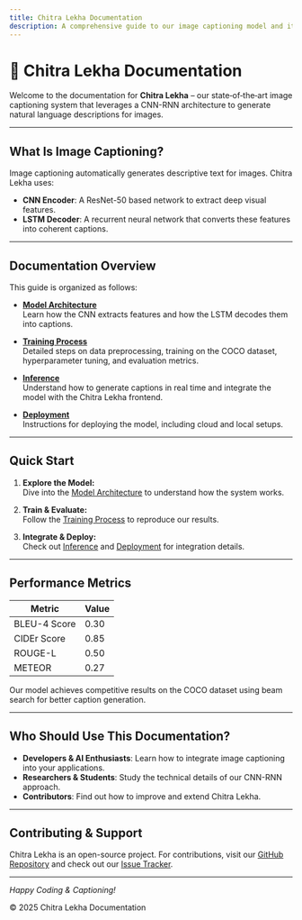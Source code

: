 ```yaml
---
title: Chitra Lekha Documentation
description: A comprehensive guide to our image captioning model and its integration.
---
```



# 🌟 Chitra Lekha Documentation

Welcome to the documentation for **Chitra Lekha** – our state‑of‑the‑art image captioning system that leverages a CNN-RNN architecture to generate natural language descriptions for images.


---

## What Is Image Captioning?

Image captioning automatically generates descriptive text for images. Chitra Lekha uses:
- **CNN Encoder**: A ResNet-50 based network to extract deep visual features.
- **LSTM Decoder**: A recurrent neural network that converts these features into coherent captions.

---

## Documentation Overview

This guide is organized as follows:

- **[Model Architecture](./docs/model.mdx)**  
  Learn how the CNN extracts features and how the LSTM decodes them into captions.

- **[Training Process](./docs/training.mdx)**  
  Detailed steps on data preprocessing, training on the COCO dataset, hyperparameter tuning, and evaluation metrics.

- **[Inference](./docs/inference.mdx)**  
  Understand how to generate captions in real time and integrate the model with the Chitra Lekha frontend.

- **[Deployment](./docs/deployment.mdx)**  
  Instructions for deploying the model, including cloud and local setups.

---

## Quick Start

1. **Explore the Model:**  
   Dive into the [Model Architecture](./docs/model.mdx) to understand how the system works.

2. **Train & Evaluate:**  
   Follow the [Training Process](./docs/training.mdx) to reproduce our results.

3. **Integrate & Deploy:**  
   Check out [Inference](./docs/inference.mdx) and [Deployment](./docs/deployment.mdx) for integration details.

---

## Performance Metrics

| Metric        | Value  |
|---------------|--------|
| BLEU-4 Score  | 0.30   |
| CIDEr Score   | 0.85   |
| ROUGE-L       | 0.50   |
| METEOR        | 0.27   |

Our model achieves competitive results on the COCO dataset using beam search for better caption generation.

---

## Who Should Use This Documentation?

- **Developers & AI Enthusiasts**: Learn how to integrate image captioning into your applications.
- **Researchers & Students**: Study the technical details of our CNN-RNN approach.
- **Contributors**: Find out how to improve and extend Chitra Lekha.

---

## Contributing & Support

Chitra Lekha is an open-source project. For contributions, visit our [GitHub Repository](https://github.com/yourusername/chitra-lekha) and check out our [Issue Tracker](https://github.com/yourusername/chitra-lekha/issues).

---

*Happy Coding & Captioning!*

© 2025 Chitra Lekha Documentation
